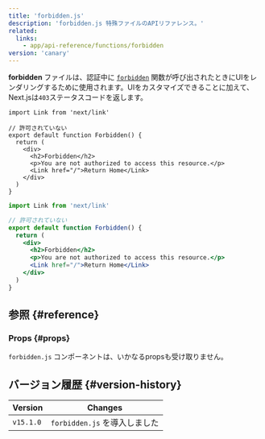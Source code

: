 ```yaml
---
title: 'forbidden.js'
description: 'forbidden.js 特殊ファイルのAPIリファレンス。'
related:
  links:
    - app/api-reference/functions/forbidden
version: 'canary'
---
```


**forbidden** ファイルは、認証中に [`forbidden`](/docs/app/api-reference/functions/forbidden) 関数が呼び出されたときにUIをレンダリングするために使用されます。UIをカスタマイズできることに加えて、Next.jsは`403`ステータスコードを返します。

<Tabs>
<TabItem value="tsx" label="TypeScript">

```tsx title="app/forbidden.tsx" switcher
import Link from 'next/link'

// 許可されていない
export default function Forbidden() {
  return (
    <div>
      <h2>Forbidden</h2>
      <p>You are not authorized to access this resource.</p>
      <Link href="/">Return Home</Link>
    </div>
  )
}
```

</TabItem>
<TabItem value="jsx" label="JavaScript">

```jsx title="app/forbidden.jsx" switcher
import Link from 'next/link'

// 許可されていない
export default function Forbidden() {
  return (
    <div>
      <h2>Forbidden</h2>
      <p>You are not authorized to access this resource.</p>
      <Link href="/">Return Home</Link>
    </div>
  )
}
```

</TabItem>
</Tabs>

## 参照 {#reference}

### Props {#props}

`forbidden.js` コンポーネントは、いかなるpropsも受け取りません。

## バージョン履歴 {#version-history}

| Version   | Changes                       |
| --------- | ----------------------------- |
| `v15.1.0` | `forbidden.js` を導入しました |
